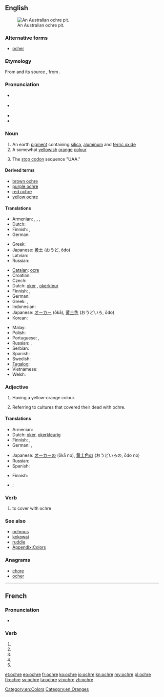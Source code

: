 {{was wotd|2010|August|3}}
{{also|ochré}}
==English==
{{wikipedia}}

[[File:AboriginalOchrePitCentralAustralia.JPG|thumb|right|An Australian ochre pit.]]

===Alternative forms===
* [[ocher]]

===Etymology===
From {{etyl|fro}} {{term|ocre}} and its source {{etyl|la}} {{term|ochra|ōchra}}, from {{etyl|grc}} {{term|lang=grc|ὤχρα|tr=ōkhra||pale yellow}}.

===Pronunciation===
* {{a|UK}} {{IPA|/ˈəʊkə/}}
* {{a|US}} {{IPA|/ˈoʊkɚ/}}
* {{audio|en-us-ochre.ogg|Audio (US)}}
* {{rhymes|əʊkə(r)}}

===Noun===
{{en-noun}}

# An earth [[pigment]] containing [[silica]], [[aluminum]] and [[ferric oxide]]
# A somewhat [[yellow]]ish [[orange]] [[color|colour]]
#: {{color panel|E3A857}}
# {{molecular biology|colloquial}} The [[stop codon]] sequence "UAA."

====Derived terms====
* [[brown ochre]]
* [[purple ochre]]
* [[red ochre]]
* [[yellow ochre]]

====Translations====
{{trans-top|earth pigment}}
* Armenian: {{t|hy|օխրա|tr=òxra}}, {{t|hy|օքրա|tr=òk’ra}}, {{t|hy|դեղնդեղ|tr=deġndeġ}}, {{t|hy|դեղնահող|tr=deġnahoġ}}
* Dutch: {{t+|nl|oker|n}}
* Finnish: {{t-|fi|keltamulta}}, {{t-|fi|okra}}
* German: {{t|de|Ocker|m}}
{{trans-mid}}
* Greek: {{t+|el|ώχρα|f|tr=óchra}}
* Japanese: [[黄土]] (おうど, ōdo)
* Latvian: {{t|lv|okers|m|xs=Latvian}}
* Russian: {{t|ru|охра}}
{{trans-bottom}}

{{trans-top|yellowish-orange colour}}
* [[Catalan]]: [[ocre]]
* Croatian: {{t-|hr|oker|m}}
* Czech: {{t|cs|okr|m}}
* Dutch: [[oker]] {{n}}, [[okerkleur]]
* Finnish: {{t-|fi|okra}}, {{t|fi|okrankeltainen}}
* German: {{t-|de|Ocker}}
* Greek: {{t+|el|ώχρα|f|tr=óchra}}, {{t|el|υποκίτρινο|n|tr=ypokítrino}}
* Indonesian: {{t|id|oker}}
* Japanese: [[オーカー]] (ōkā), [[黄土色]] (おうどいろ, ōdo)
* Korean: {{t|ko|황토|tr=hwangto|sc=Hang}}
{{trans-mid}}
* Malay: {{t|ms|oker}}
* Polish: {{t+|pl|ochra|f}}
* Portuguese: {{t|pt|ocre|m}}, {{t|pt|ocra|f}}
* Russian: {{t|ru|жёлто-оранжевый}} {{t+|ru|цвет|m}}, {{t|ru|охра}}
* Serbian: {{t-|sr|oker}}
* Spanish: {{t+|es|ocre}}
* Swedish: {{t|sv|ockra|c}}
* [[Tagalog]]: {{t|tl|okre|xs=Tagalog}}
* Vietnamese: {{t|vi|thổ hoàng}}
* Welsh: {{t|cy|ocr|f}}
{{trans-bottom}}

===Adjective===
{{en-adj|-}}

# Having a yellow-orange colour.
# {{archaeology}} Referring to cultures that covered their dead with ochre.

====Translations====
{{trans-top|having yellow-orange colour}}
* Armenian: {{t|hy|դեղնակարմիր|tr=deġnakarmir}}
* Dutch: [[oker]], [[okerkleurig]]
* Finnish: {{t-|fi|okra}}, {{t|fi|okrankeltainen}}
* German: {{t-|de|ocker}}, {{t|de|ockerfarben}}
{{trans-mid}}
* Japanese: [[オーカー]]の (ōkā no), [[黄土色]]の (おうどいろの, ōdo no)
* Russian: {{t|ru|жёлто-оранжевый}}
* Spanish: {{t+|es|ocre}}
{{trans-bottom}}

{{trans-top|in archeology}}
* Finnish: {{t|fi|okrahauta|alt=okrahauta-}}
{{trans-mid}}
{{trans-bottom}}

{{checktrans-top}}
* {{ttbc|sh}}: {{t-|hr|oker|m}} <!-- noun or adjective? -->
{{trans-bottom}}

===Verb===
{{en-verb|ochr|ed}}

# to cover with ochre

===See also===
* [[ochrous]]
* [[kokowai]]
* [[ruddle]]
* [[Appendix:Colors]]

===Anagrams===
* [[chore#English|chore]]
* [[ocher#English|ocher]]

[[Category:en:Colors]]
[[Category:en:Oranges]]

----

==French==

===Pronunciation===
* {{homophones|ochrent|ochres}}

===Verb===
{{fr-verb form}}

# {{conjugation of|ochrer||1|s|pres|ind|lang=fr}}
# {{conjugation of|ochrer||3|s|pres|ind|lang=fr}}
# {{conjugation of|ochrer||1|s|pres|sub|lang=fr}}
# {{conjugation of|ochrer||1|s|pres|sub|lang=fr}}
# {{conjugation of|ochrer||2|s|imp|lang=fr}}

[[et:ochre]]
[[eo:ochre]]
[[fr:ochre]]
[[ko:ochre]]
[[io:ochre]]
[[kn:ochre]]
[[my:ochre]]
[[pl:ochre]]
[[fi:ochre]]
[[sv:ochre]]
[[ta:ochre]]
[[vi:ochre]]
[[zh:ochre]]